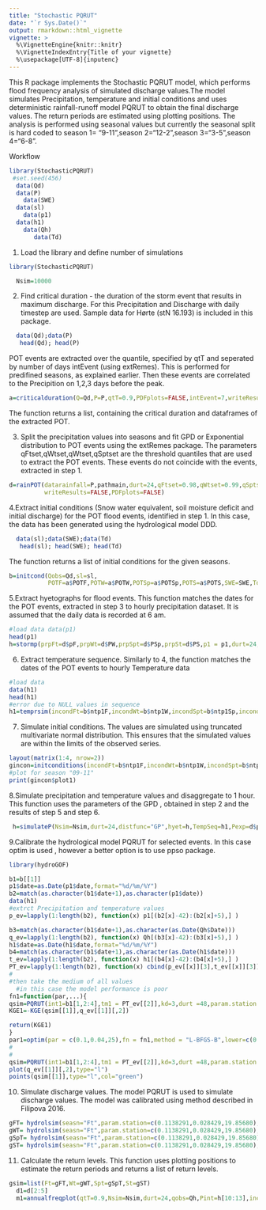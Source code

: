 ```yaml
---
title: "Stochastic PQRUT"
date: "`r Sys.Date()`"
output: rmarkdown::html_vignette
vignette: >
  %\VignetteEngine{knitr::knitr}
  %\VignetteIndexEntry{Title of your vignette}
  %\usepackage[UTF-8]{inputenc}
---
```


This R package implements the Stochastic PQRUT model, which performs flood frequency analysis of simulated discharge values.The model simulates Precipitation, temperature  and initial conditions and uses deterministic rainfall-runoff model PQRUT to obtain the final discharge values. The return periods are estimated using plotting positions. The analysis is performed using seasonal values but currently the seasonal split is hard coded to season 1= "9-11",season 2="12-2",season 3="3-5",season 4="6-8".


Workflow
```r
library(StochasticPQRUT)
 #set.seed(456)
  data(Qd)
  data(P)
    data(SWE)
  data(sl)  
    data(p1)
  data(h1)
    data(Qh)
       data(Td)
```

1. Load the library and define number of simulations
```r
library(StochasticPQRUT)

  Nsim=10000
```


2. Find critical duration - the duration of the storm event that results in maximum discharge. For this Precipitation and Discharge with  daily timestep are used. Sample data for Hørte (stN 16.193) is included in this package.
```r
  data(Qd);data(P)
   head(Qd); head(P)
```

POT events are extracted over the quantile, specified by qtT and seperated by number of days intEvent (using extRemes). This is performed for predifined seasons, as explained earlier. Then these events are correlated to the Precipition on 1,2,3 days before the peak. 
```r
a=criticalduration(Q=Qd,P=P,qtT=0.9,PDFplots=FALSE,intEvent=7,writeResults=FALSE)
```

The function returns a list, containing the critical duration and dataframes of the extracted POT. 


3. Split the precipitation values into seasons and fit GPD or Exponential distribution to POT events using the extRemes package. The parameters qFtset,qWtset,qWtset,qSptset are the threshold quantiles that are used to extract the POT events. These events do not coincide with the events, extracted in step 1.
```r

d=rainPOT(datarainfall=P,pathmain,durt=24,qFtset=0.98,qWtset=0.99,qSptset=0.99,qStset=0.98,distfunc="GP",
          writeResults=FALSE,PDFplots=FALSE)
```

4.Extract initial conditions (Snow water equivalent, soil moisture deficit and initial discharge) for the POT flood events, identified in step 1. In this case, the data has been generated using the hydrological model DDD. 

```r
  data(sl);data(SWE);data(Td)
   head(sl); head(SWE); head(Td)
```



The function returns a list of initial conditions  for the given seasons.
```r

b=initcond(Qobs=Qd,sl=sl,
           POTF=a$POTF,POTW=a$POTW,POTSp=a$POTSp,POTS=a$POTS,SWE=SWE,Td=Td,durt=a$d,PDFplots=FALSE,writeResults=FALSE)

```

5.Extract hyetographs for flood events. This function matches the dates for the POT events, extracted in step 3 to  hourly precipitation dataset. It is assumed that the daily data is recorded at 6 am.
```r
#load data data(p1)
head(p1)
h=stormp(prpFt=d$pF,prpWt=d$PW,prpSpt=d$PSp,prpSt=d$PS,p1 = p1,durt=24,writeResults=FALSE,PDFplots=FALSE)
```

6. Extract temperature sequence. Similarly to 4, the function matches the dates of the POT events to hourly Temperature data
```r
#load data
data(h1)
head(h1)
#error due to NULL values in sequence
h1=temprsim(incondFt=b$ntp1F,incondWt=b$ntp1W,incondSpt=b$ntp1Sp,incondSt=b$ntp1S,durt=24,tm=h1,writeResults=FALSE,PDFplots=FALSE)
```

7. Simulate initial conditions. The values are simulated using truncated multivariate normal distribution. This ensures that the  simulated values are within the limits of the observed series. 
```r
layout(matrix(1:4, nrow=2))
gincon=initconditions(incondFt=b$ntp1F,incondWt=b$ntp1W,incondSpt=b$ntp1Sp,incondSt=b$ntp1S, Nsim=Nsim,durt=a$d,writeResults=FALSE,PDFplots=FALSE)
#plot for season "09-11"
print(gincon$plot1)
```

8.Simulate precipitation and temperature values and disaggregate to 1 hour. This function uses the parameters of the GPD , obtained in step 2 and the results of step 5 and step 6.
```r
 h=simulateP(Nsim=Nsim,durt=24,distfunc="GP",hyet=h,TempSeq=h1,Pexp=d$par,writeResults=FALSE,PDFplots=FALSE)
```

9.Calibrate the hydrological model PQRUT for selected events. In this case optim is used , however a better option is to use ppso package.

```r
library(hydroGOF)

b1=b[[1]]
p1$date=as.Date(p1$date,format="%d/%m/%Y")
b2=match(as.character(b1$date+1),as.character(p1$date))
data(h1)
#extrct Precipitation and temperature values
p_ev=lapply(1:length(b2), function(x) p1[(b2[x]-42):(b2[x]+5),] )

b3=match(as.character(b1$date+1),as.character(as.Date(Qh$Date)))
q_ev=lapply(1:length(b2), function(x) Qh[(b3[x]-42):(b3[x]+5),] )
h1$date=as.Date(h1$date,format="%d/%m/%Y")
b4=match(as.character(b1$date+1),as.character(as.Date(h1$date)))
t_ev=lapply(1:length(b2), function(x) h1[(b4[x]-42):(b4[x]+5),] )
PT_ev=lapply(1:length(b2), function(x) cbind(p_ev[[x]][3],t_ev[[x]][3]))
# 
#then take the medium of all values
  #in this case the model performance is poor
fn1=function(par,...){
qsim=PQRUT(int1=b1[1,2:4],tm1 = PT_ev[[2]],kd=3,durt =48,param.station =par,Area1 = 157, snpSpt=0.3,ttsnow=-3,Tmax=0.5,Tmin=0.5 )
KGE1=-KGE(qsim[[1]],q_ev[[1]][,2])

return(KGE1)
}
par1=optim(par = c(0.1,0.04,25),fn = fn1,method = "L-BFGS-B",lower=c(0.01,0.01,1),upper = c(0.5,0.5,100))
# 
# 
qsim=PQRUT(int1=b1[1,2:4],tm1 = PT_ev[[2]],kd=3,durt =48,param.station =par1$par,Area1 = 157, snpSpt=0.3,ttsnow=-3,Tmax=0.5,Tmin=0.5)
plot(q_ev[[1]][,2],type="l")
points(qsim[[1]],type="l",col="green")


```



10. Simulate discharge values. The model PQRUT is used to simulate discharge values. The model was calibrated using method described in Filipova 2016.
```r

gFT= hydrolsim(seasn="Ft",param.station=c(0.1138291,0.028429,19.85680),Nsim=Nsim,int1=gincon$SWEFt,Pt=as.matrix(h[[1]]),E=h[[5]],durt=24,Area1=157,kd=2.8,snpSpt=0.3,ttsnow=-1,Tmax=0.5,Tmin=0.5,writeResults=FALSE,PDFplots=FALSE)
gWT= hydrolsim(seasn="Ft",param.station=c(0.1138291,0.028429,19.85680),Nsim=Nsim,int1=gincon$SWEFt,Pt=as.matrix(h[[2]]),E=h[[6]],durt=24,Area1=157,kd=2.8,snpSpt=0.3,ttsnow=-1,Tmax=0.5,Tmin=0.5,writeResults=FALSE,PDFplots=FALSE)
gSpT= hydrolsim(seasn="Ft",param.station=c(0.1138291,0.028429,19.85680),Nsim=Nsim,int1=gincon$SWEFt,Pt=as.matrix(h[[3]]),E=h[[7]],durt=24,Area1=157,kd=2.8,snpSpt=0.3,ttsnow=-1,Tmax=0.5,Tmin=0.5,writeResults=FALSE,PDFplots=FALSE)
gST= hydrolsim(seasn="Ft",param.station=c(0.1138291,0.028429,19.85680),Nsim=Nsim,int1=gincon$SWEFt,Pt=as.matrix(h[[4]]),E=h[[8]],durt=24,Area1=157,kd=2.8,snpSpt=0.3,ttsnow=-1,Tmax=0.5,Tmin=0.5,writeResults=FALSE,PDFplots=FALSE)

```

11. Calculate the return levels. This function uses plotting positions to estimate the return periods and returns a list of return levels.
```r

gsim=list(Ft=gFT,Wt=gWT,Spt=gSpT,St=gST)
  d1=d[2:5]
  m1=annualfreqplot(qtT=0.9,Nsim=Nsim,durt=24,qobs=Qh,Pint=h[10:13],incond=gincon,nsy=d1,Qsim=gsim,writeResults=FALSE,PDFplots=FALSE)
```
